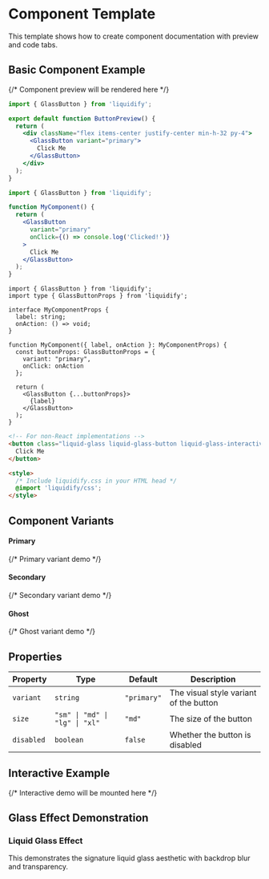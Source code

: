 # Component Template

This template shows how to create component documentation with preview and code tabs.

## Basic Component Example

<div className="liquid-component-preview" data-theme-toggle="true">
  <div className="component-showcase">
    {/* Component preview will be rendered here */}
  </div>
</div>

<CodeGroup dropdown>

```jsx Preview
import { GlassButton } from 'liquidify';

export default function ButtonPreview() {
  return (
    <div className="flex items-center justify-center min-h-32 py-4">
      <GlassButton variant="primary">
        Click Me
      </GlassButton>
    </div>
  );
}
```

```jsx React Code
import { GlassButton } from 'liquidify';

function MyComponent() {
  return (
    <GlassButton 
      variant="primary"
      onClick={() => console.log('Clicked!')}
    >
      Click Me
    </GlassButton>
  );
}
```

```tsx TypeScript
import { GlassButton } from 'liquidify';
import type { GlassButtonProps } from 'liquidify';

interface MyComponentProps {
  label: string;
  onAction: () => void;
}

function MyComponent({ label, onAction }: MyComponentProps) {
  const buttonProps: GlassButtonProps = {
    variant: "primary",
    onClick: onAction
  };

  return (
    <GlassButton {...buttonProps}>
      {label}
    </GlassButton>
  );
}
```

```html HTML/CSS
<!-- For non-React implementations -->
<button class="liquid-glass liquid-glass-button liquid-glass-interactive">
  Click Me
</button>

<style>
  /* Include liquidify.css in your HTML head */
  @import 'liquidify/css';
</style>
```

</CodeGroup>

## Component Variants

<div className="component-variants">
  <div className="component-variant">
    <h4>Primary</h4>
    <div className="interactive-demo">
      {/* Primary variant demo */}
    </div>
  </div>
  
  <div className="component-variant">
    <h4>Secondary</h4>
    <div className="interactive-demo">
      {/* Secondary variant demo */}
    </div>
  </div>
  
  <div className="component-variant">
    <h4>Ghost</h4>
    <div className="interactive-demo">
      {/* Ghost variant demo */}
    </div>
  </div>
</div>

## Properties

<table className="props-table">
  <thead>
    <tr>
      <th>Property</th>
      <th>Type</th>
      <th>Default</th>
      <th>Description</th>
    </tr>
  </thead>
  <tbody>
    <tr>
      <td><code className="prop-name">variant</code></td>
      <td><code className="prop-type">string</code></td>
      <td><code>"primary"</code></td>
      <td>The visual style variant of the button</td>
    </tr>
    <tr>
      <td><code className="prop-name">size</code></td>
      <td><code className="prop-type">"sm" | "md" | "lg" | "xl"</code></td>
      <td><code>"md"</code></td>
      <td>The size of the button</td>
    </tr>
    <tr>
      <td><code className="prop-name">disabled</code></td>
      <td><code className="prop-type">boolean</code></td>
      <td><code>false</code></td>
      <td>Whether the button is disabled</td>
    </tr>
  </tbody>
</table>

## Interactive Example

<div className="interactive-preview">
  <div id="interactive-button-demo">
    {/* Interactive demo will be mounted here */}
  </div>
</div>

## Glass Effect Demonstration

<div className="glass-demo">
  <h3>Liquid Glass Effect</h3>
  <p>This demonstrates the signature liquid glass aesthetic with backdrop blur and transparency.</p>
</div>
